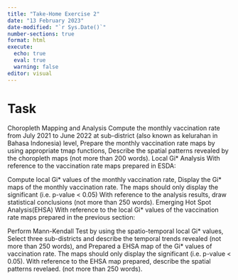 ```yaml
---
title: "Take-Home Exercise 2"
date: "13 February 2023"
date-modified: "`r Sys.Date()`"
number-sections: true
format: html
execute: 
  echo: true
  eval: true
  warning: false
editor: visual
---
```


# Task

Choropleth Mapping and Analysis Compute the monthly vaccination rate from July 2021 to June 2022 at sub-district (also known as kelurahan in Bahasa Indonesia) level, Prepare the monthly vaccination rate maps by using appropriate tmap functions, Describe the spatial patterns revealed by the choropleth maps (not more than 200 words). Local Gi\* Analysis With reference to the vaccination rate maps prepared in ESDA:

Compute local Gi\* values of the monthly vaccination rate, Display the Gi\* maps of the monthly vaccination rate. The maps should only display the significant (i.e. p-value \< 0.05) With reference to the analysis results, draw statistical conclusions (not more than 250 words). Emerging Hot Spot Analysis(EHSA) With reference to the local Gi\* values of the vaccination rate maps prepared in the previous section:

Perform Mann-Kendall Test by using the spatio-temporal local Gi\* values, Select three sub-districts and describe the temporal trends revealed (not more than 250 words), and Prepared a EHSA map of the Gi\* values of vaccination rate. The maps should only display the significant (i.e. p-value \< 0.05). With reference to the EHSA map prepared, describe the spatial patterns revelaed. (not more than 250 words).
